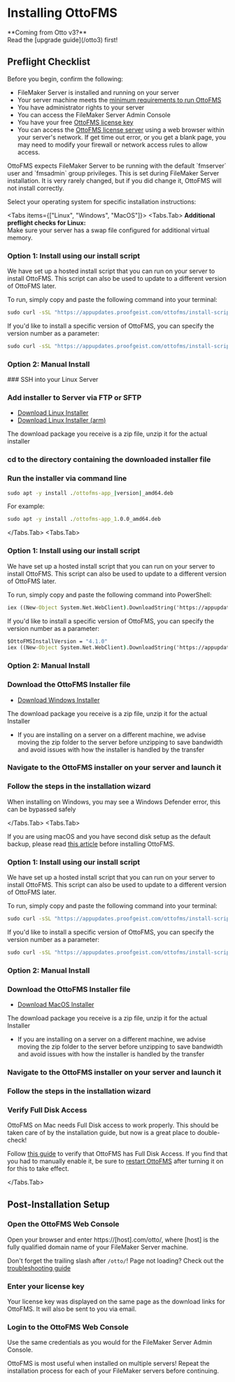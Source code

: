 
# Installing OttoFMS

<Callout>
  **Coming from Otto v3?** <br />
  <span>Read the [upgrade guide](/otto3) first!</span>
</Callout>

## Preflight Checklist

Before you begin, confirm the following:

- FileMaker Server is installed and running on your server
- Your server machine meets the [minimum requirements to run OttoFMS](/tech-specs)
- You have administrator rights to your server
- You can access the FileMaker Server Admin Console
- You have your free [OttoFMS license key](https://www.proofgeist.com/products/ottofms-filemaker-server-superpowers)
- You can access the [OttoFMS license server](https://edd-sl-proxy.geistgate.com) using a web browser within your server's network. If get time out error, or you get a blank page, you may need to modify your firewall or network access rules to allow access.

<Callout type="warning">
  OttoFMS expects FileMaker Server to be running with the default `fmserver`
  user and `fmsadmin` group privileges. This is set during FileMaker Server
  installation. It is very rarely changed, but if you did change it, OttoFMS
  will not install correctly.
</Callout>

Select your operating system for specific installation instructions:

<Tabs items={["Linux", "Windows", "MacOS"]}>
  <Tabs.Tab>
  <Callout type="info">
**Additional preflight checks for Linux:**  
   <span>Make sure your server has a swap file configured for additional virtual memory.</span>
   </Callout>

### Option 1: Install using our install script

We have set up a hosted install script that you can run on your server to install OttoFMS. This script can also be used to update to a different version of OttoFMS later.

To run, simply copy and paste the following command into your terminal:

```cmd copy
sudo curl -sSL "https://appupdates.proofgeist.com/ottofms/install-scripts/install-linux.sh" | bash
```

If you'd like to install a specific version of OttoFMS, you can specify the version number as a parameter:

```cmd copy
sudo curl -sSL "https://appupdates.proofgeist.com/ottofms/install-scripts/install-linux.sh" | bash -s -- -v 4.1.0
```

### Option 2: Manual Install

<Steps>
### SSH into your Linux Server

### Add installer to Server via FTP or SFTP

- [Download Linux Installer](https://console.ottomatic.cloud/downloads/ottofms/latest/amd)
- [Download Linux Installer (arm)](https://console.ottomatic.cloud/downloads/ottofms/latest/arm)

The download package you receive is a zip file, unzip it for the actual installer

### cd to the directory containing the downloaded installer file

### Run the installer via command line

```cmd copy
sudo apt -y install ./ottofms-app_|version|_amd64.deb
```

For example:

```cmd copy
sudo apt -y install ./ottofms-app_1.0.0_amd64.deb
```

 </Steps>

</Tabs.Tab>
  <Tabs.Tab>

### Option 1: Install using our install script

We have set up a hosted install script that you can run on your server to install OttoFMS. This script can also be used to update to a different version of OttoFMS later.

To run, simply copy and paste the following command into PowerShell:

```cmd copy
iex ((New-Object System.Net.WebClient).DownloadString('https://appupdates.proofgeist.com/ottofms/install-scripts/install-win.ps1'))
```

If you'd like to install a specific version of OttoFMS, you can specify the version number as a parameter:

```cmd copy
$OttoFMSInstallVersion = "4.1.0"
iex ((New-Object System.Net.WebClient).DownloadString('https://appupdates.proofgeist.com/ottofms/install-scripts/install-win.ps1'))
```

### Option 2: Manual Install

<Steps>

### Download the OttoFMS Installer file

- [Download Windows Installer](https://console.ottomatic.cloud/downloads/ottofms/latest/win)

The download package you receive is a zip file, unzip it for the actual Installer

- If you are installing on a server on a different machine, we advise moving the zip folder to the server before unzipping to save bandwidth and avoid issues with how the installer is handled by the transfer

### Navigate to the OttoFMS installer on your server and launch it

### Follow the steps in the installation wizard

<Callout>
  When installing on Windows, you may see a Windows Defender error, this can be
  bypassed safely
</Callout>

</Steps>

  </Tabs.Tab>
  <Tabs.Tab>
  
  
<Callout type="info">

If you are using macOS and you have second disk setup as the default backup, please read [this article](/guides/mac-second-disk) before installing OttoFMS.

</Callout>

### Option 1: Install using our install script

We have set up a hosted install script that you can run on your server to install OttoFMS. This script can also be used to update to a different version of OttoFMS later.

To run, simply copy and paste the following command into your terminal:

```cmd copy
sudo curl -sSL "https://appupdates.proofgeist.com/ottofms/install-scripts/install-mac.sh" | bash
```

If you'd like to install a specific version of OttoFMS, you can specify the version number as a parameter:

```cmd copy
sudo curl -sSL "https://appupdates.proofgeist.com/ottofms/install-scripts/install-mac.sh" | bash -s -- -v 4.1.0
```

### Option 2: Manual Install

<Steps>

### Download the OttoFMS Installer file

- [Download MacOS Installer](https://console.ottomatic.cloud/downloads/ottofms/latest/mac)

The download package you receive is a zip file, unzip it for the actual Installer

- If you are installing on a server on a different machine, we advise moving the zip folder to the server before unzipping to save bandwidth and avoid issues with how the installer is handled by the transfer

### Navigate to the OttoFMS installer on your server and launch it

### Follow the steps in the installation wizard

### Verify Full Disk Access

OttoFMS on Mac needs Full Disk access to work properly. This should be taken care of by the installation guide, but now is a great place to double-check!

Follow [this guide](/guides/mac-second-disk) to verify that OttoFMS has Full Disk Access. If you find that you had to manually enable it, be sure to [restart OttoFMS](/managing-ottofms/starting-stopping#macos) after turning it on for this to take effect.

</Steps>

  </Tabs.Tab>
</Tabs>

## Post-Installation Setup

<Steps>

### Open the OttoFMS Web Console

Open your browser and enter https://[host].com/otto/, where [host] is the fully qualified domain name of your FileMaker Server machine.

<Callout type="info">Don't forget the trailing slash after `/otto/`!</Callout>
<Callout>
  Page not loading? Check out the [troubleshooting
  guide](/ottofms-troubleshooting)
</Callout>

### Enter your license key

Your license key was displayed on the same page as the download links for OttoFMS. It will also be sent to you via email.

### Login to the OttoFMS Web Console

Use the same credentials as you would for the FileMaker Server Admin Console.

</Steps>

<Callout>
  OttoFMS is most useful when installed on multiple servers! Repeat the
  installation process for each of your FileMaker servers before continuing.
</Callout>
